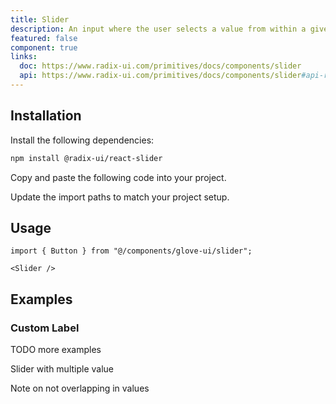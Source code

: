 ```yaml
---
title: Slider
description: An input where the user selects a value from within a given range
featured: false
component: true
links:
  doc: https://www.radix-ui.com/primitives/docs/components/slider
  api: https://www.radix-ui.com/primitives/docs/components/slider#api-reference
---
```


<ComponentPreview name="slider-demo" />

## Installation

<Steps>

<Step>Install the following dependencies:</Step>

```bash
npm install @radix-ui/react-slider
```

<Step>Copy and paste the following code into your project.</Step>

<FileCodeBlock fileName="registry/default/glove-ui/slider.tsx" />

<Step>Update the import paths to match your project setup.</Step>

</Steps>

## Usage

```tsx
import { Button } from "@/components/glove-ui/slider";
```

```tsx
<Slider />
```

## Examples

### Custom Label

<ComponentPreview name="slider-custom-label" />

TODO more examples

Slider with multiple value

Note on not overlapping in values

